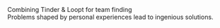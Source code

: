 <div className="animate-in">
  <div className="text-3xl font-bold leading-tight tracking-tight text-primary">
    Combining Tinder & Loopt for team finding
  </div>
  <div className="text-muted-foreground">
    Problems shaped by personal experiences lead to ingenious solutions.
  </div>

  <div>

<div></div>

  </div>
</div>
